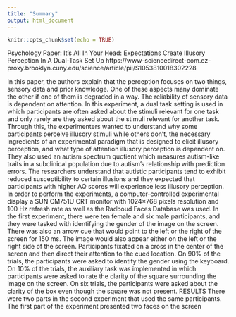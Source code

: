 ```yaml
---
title: "Summary"
output: html_document
---
```


```r
knitr::opts_chunk$set(echo = TRUE)
```


Psychology Paper: It's All In Your Head: Expectations Create Illusory Perception In A Dual-Task Set Up
https://www-sciencedirect-com.ez-proxy.brooklyn.cuny.edu/science/article/pii/S1053810018302228


In this paper, the authors explain that the perception focuses on two things, sensory data and prior knowledge. One of these aspects many dominate the other if one of them is degraded in a way. The reliability of sensory data is dependent on attention. In this experiment, a dual task setting is used in which participants are often asked about the stimuli relevant for one task and only rarely are they asked about the stimuli relevant for another task. Through this, the experimenters wanted to understand why some participants perceive illusory stimuli while others don’t, the necessary ingredients of an experimental paradigm that is designed to elicit illusory perception, and what type of attention illusory perception is dependent on. They also used an autism spectrum quotient which measures autism-like traits in a subclinical population due to autism’s relationship with prediction errors. The researchers understand that autistic participants tend to exhibit reduced susceptibility to certain illusions and they expected that participants with higher AQ scores will experience less illusory perception. In order to perform the experiments, a computer-controlled experimental display a SUN CM751U CRT monitor with 1024×768 pixels resolution and 100 Hz refresh rate as well as the Radboud Faces Database was used. In the first experiment, there were ten female and six male participants, and they were tasked with identifying the gender of the image on the screen. There was also an arrow cue that would point to the left or the right of the screen for 150 ms. The image would also appear either on the left or the right side of the screen. Participants fixated on a cross in the center of the screen and then direct their attention to the cued location. On 90% of the trials, the participants were asked to identify the gender using the keyboard. On 10% of the trials, the auxiliary task was implemented in which participants were asked to rate the clarity of the square surrounding the image on the screen. On six trials, the participants were asked about the clarity of the box even though the square was not present. RESULTS There were two parts in the second experiment that used the same participants. The first part of the experiment presented two faces on the screen 
